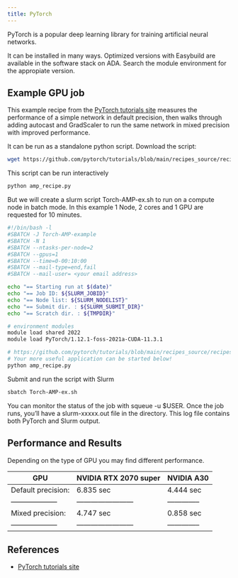```yaml
---
title: PyTorch
---
```


PyTorch is a popular deep learning library for training artificial neural networks. 

It can be installed in many ways. Optimized versions with Easybuild are available in the software stack on ADA. Search the module environment for the appropiate version.

## Example GPU job

This example recipe from the [PyTorch tutorials site](https://pytorch.org/tutorials/recipes/recipes/amp_recipe.html) measures the performance of a simple network in default precision, then walks through adding autocast and GradScaler to run the same network in mixed precision with improved performance.

It can be run as a standalone python script.
Download the script:
```sh
wget https://github.com/pytorch/tutorials/blob/main/recipes_source/recipes/amp_recipe.py
```

This script can be run interactively
```sh    
python amp_recipe.py
```

But we will create a slurm script Torch-AMP-ex.sh to run on a compute node in batch mode. In this example 1 Node, 2 cores and 1 GPU are requested for 10 minutes. 
```sh
#!/bin/bash -l
#SBATCH -J Torch-AMP-example
#SBATCH -N 1
#SBATCH --ntasks-per-node=2
#SBATCH --gpus=1
#SBATCH --time=0-00:10:00
#SBATCH --mail-type=end,fail
#SBATCH --mail-user= <your email address>

echo "== Starting run at $(date)"
echo "== Job ID: ${SLURM_JOBID}"
echo "== Node list: ${SLURM_NODELIST}"
echo "== Submit dir. : ${SLURM_SUBMIT_DIR}"
echo "== Scratch dir. : ${TMPDIR}"

# environment modules
module load shared 2022
module load PyTorch/1.12.1-foss-2021a-CUDA-11.3.1

# https://github.com/pytorch/tutorials/blob/main/recipes_source/recipes/amp_recipe.py
# Your more useful application can be started below!
python amp_recipe.py
```
Submit and run the script with Slurm
```sh
sbatch Torch-AMP-ex.sh
```

You can monitor the status of the job with squeue -u $USER. Once the job runs, you'll have a slurm-xxxxx.out file in the directory. This log file contains both PyTorch and Slurm output.

## Performance and Results

Depending on the type of GPU you may find different performance.

GPU                 | NVIDIA RTX 2070 super  | NVIDIA A30       
--------------------|------------------------|--------------
Default precision:  |  6.835 sec             | 4.444 sec
--------------------|------------------------|--------------
Mixed precision:    |  4.747 sec             | 0.858 sec
--------------------|------------------------|--------------

## References
* [PyTorch tutorials site](https://pytorch.org/tutorials/recipes/recipes/amp_recipe.html)
